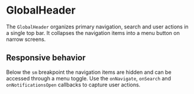 
<Meta title="Organisms/GlobalHeader" of={GlobalHeader} />

# GlobalHeader

The `GlobalHeader` organizes primary navigation, search and user actions in a single top bar. It collapses the navigation items into a menu button on narrow screens.

<Canvas>
  <Story name="Desktop">
    <GlobalHeader
      logo="Fashion"
      title="ERP"
      navItems={[{ label: 'Dashboard', iconName: 'Home' }]}
      userName="Jane Doe"
      userMenuItems={[{ label: 'Logout' }]}
      notificationsCount={2}
      actionLabel="New"
      divider
    />
  </Story>
</Canvas>

<Canvas>
  <Story name="Mobile">
    <GlobalHeader
      logo="Fashion"
      title="ERP"
      navItems={[{ label: 'Dashboard', iconName: 'Home' }]}
      userName="Jane Doe"
      userMenuItems={[{ label: 'Logout' }]}
      notificationsCount={2}
      actionLabel="New"
    />
  </Story>
</Canvas>

<ArgsTable of={GlobalHeader} />

## Responsive behavior

Below the `sm` breakpoint the navigation items are hidden and can be accessed through a menu toggle. Use the `onNavigate`, `onSearch` and `onNotificationsOpen` callbacks to capture user actions.
